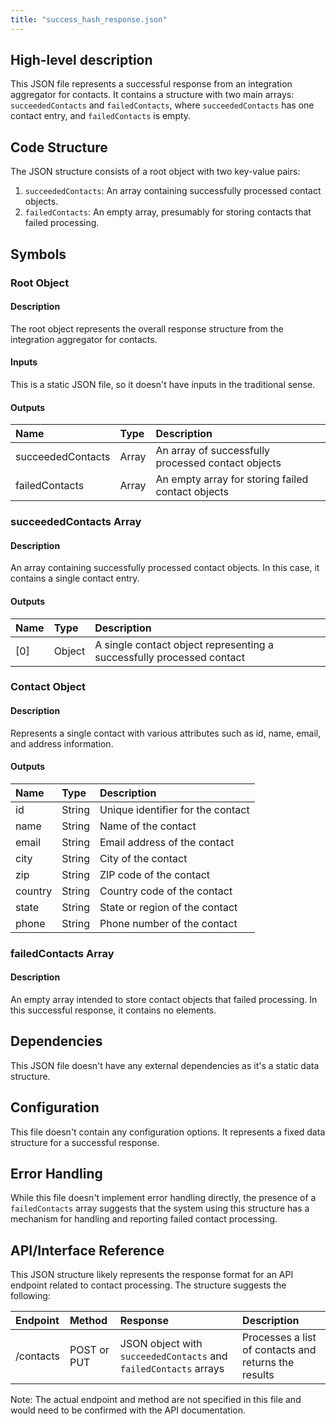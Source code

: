 ```yaml
---
title: "success_hash_response.json"
---
```


## High-level description
This JSON file represents a successful response from an integration aggregator for contacts. It contains a structure with two main arrays: `succeededContacts` and `failedContacts`, where `succeededContacts` has one contact entry, and `failedContacts` is empty.

## Code Structure
The JSON structure consists of a root object with two key-value pairs:

1. `succeededContacts`: An array containing successfully processed contact objects.
2. `failedContacts`: An empty array, presumably for storing contacts that failed processing.

## Symbols

### Root Object
#### Description
The root object represents the overall response structure from the integration aggregator for contacts.

#### Inputs
This is a static JSON file, so it doesn't have inputs in the traditional sense.

#### Outputs
| Name | Type | Description |
|:-----|:-----|:------------|
| succeededContacts | Array | An array of successfully processed contact objects |
| failedContacts | Array | An empty array for storing failed contact objects |

### succeededContacts Array
#### Description
An array containing successfully processed contact objects. In this case, it contains a single contact entry.

#### Outputs
| Name | Type | Description |
|:-----|:-----|:------------|
| [0] | Object | A single contact object representing a successfully processed contact |

### Contact Object
#### Description
Represents a single contact with various attributes such as id, name, email, and address information.

#### Outputs
| Name | Type | Description |
|:-----|:-----|:------------|
| id | String | Unique identifier for the contact |
| name | String | Name of the contact |
| email | String | Email address of the contact |
| city | String | City of the contact |
| zip | String | ZIP code of the contact |
| country | String | Country code of the contact |
| state | String | State or region of the contact |
| phone | String | Phone number of the contact |

### failedContacts Array
#### Description
An empty array intended to store contact objects that failed processing. In this successful response, it contains no elements.

## Dependencies
This JSON file doesn't have any external dependencies as it's a static data structure.

## Configuration
This file doesn't contain any configuration options. It represents a fixed data structure for a successful response.

## Error Handling
While this file doesn't implement error handling directly, the presence of a `failedContacts` array suggests that the system using this structure has a mechanism for handling and reporting failed contact processing.

## API/Interface Reference
This JSON structure likely represents the response format for an API endpoint related to contact processing. The structure suggests the following:

| Endpoint | Method | Response | Description |
|:---------|:-------|:---------|:------------|
| /contacts | POST or PUT | JSON object with `succeededContacts` and `failedContacts` arrays | Processes a list of contacts and returns the results |

Note: The actual endpoint and method are not specified in this file and would need to be confirmed with the API documentation.